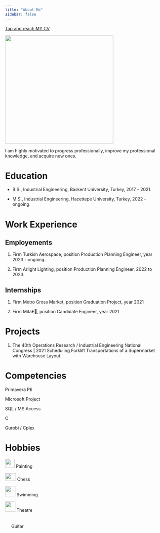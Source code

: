 ```yaml
---
title: "About Me"
sidebar: false 
---
```


[Tap and reach MY CV](https://drive.google.com/file/d/1qz3Mhnx5XGF9APHee0WDkkCfbcUBhz0k/view?usp=drive_link)

![](images/ecemsenaunluu.jpg){fig-align="center" width="350"}

I am highly motivated to progress professionally, improve my professional knowledge, and acquire new ones.

# Education

-   B.S., Industrial Engineering, Baskent University, Turkey, 2017 - 2021.

-   M.S., Industrial Engineering, Hacettepe University, Turkey, 2022 - ongoing.

# Work Experience

## Employements

1.  Firm Turkish Aerospace, position Production Planning Engineer, year 2023 - ongoing.

2.  Firm Arlight Lighting, position Production Planning Engineer, 2022 to 2023.

## Internships

1.  Firm Metro Gross Market, position Graduation Project, year 2021

2.  Firm MitaE, position Candidate Engineer, year 2021

# Projects

1.  The 40th Operations Research / Industrial Engineering National Congress \| 2021 Scheduling Forklift Transportations of a Supermarket with Warehouse Layout.

# Competencies

Primavera P6

Microsoft Project

SQL / MS Access

C

Gurobi / Cplex

# Hobbies

![](images/resim.png){width="31" height="29"} Painting

![](images/chess.png){width="35" height="25"} Chess

![](images/yuzme1.png){width="33"} Swimming

![](images/tiyatro.png){width="33"} Theatre

![](images/gitar.png){width="16" height="35"} Guitar

